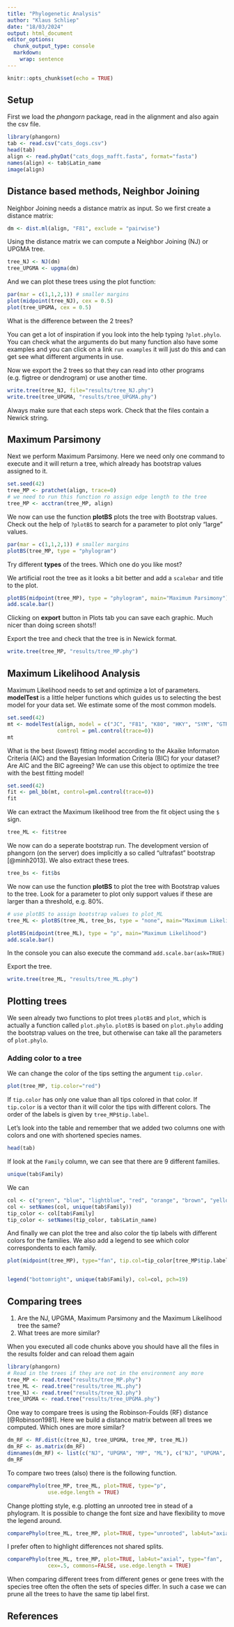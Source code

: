 ```yaml
---
title: "Phylogenetic Analysis"
author: "Klaus Schliep"
date: "18/03/2024"
output: html_document
editor_options: 
  chunk_output_type: console
  markdown: 
    wrap: sentence
---
```


```r
knitr::opts_chunk$set(echo = TRUE)
```

## Setup 

First we load the *phangorn* package, read in the alignment and also again the csv file. 

```R
library(phangorn)
tab <- read.csv("cats_dogs.csv")
head(tab)
align <- read.phyDat("cats_dogs_mafft.fasta", format="fasta")
names(align) <- tab$Latin_name
image(align)
```



## Distance based methods, Neighbor Joining

Neighbor Joining needs a distance matrix as input.
So we first create a distance matrix:

```R
dm <- dist.ml(align, "F81", exclude = "pairwise")
```

Using the distance matrix we can compute a Neighbor Joining (NJ) or UPGMA tree.

```R
tree_NJ <- NJ(dm)
tree_UPGMA <- upgma(dm)
```

And we can plot these trees using the plot function:

```R
par(mar = c(1,1,2,1)) # smaller margins
plot(midpoint(tree_NJ), cex = 0.5)
plot(tree_UPGMA, cex = 0.5)
```

What is the difference between the 2 trees?

You can get a lot of inspiration if you look into the help typing `?plot.phylo`.
You can check what the arguments do but many function also have some examples and you can click on a link `run examples` it will just do this and can get see what different arguments in use.

Now we export the 2 trees so that they can read into other programs (e.g. figtree or dendrogram) or use  another time.

```R
write.tree(tree_NJ, file="results/tree_NJ.phy")
write.tree(tree_UPGMA, "results/tree_UPGMA.phy")
```

Always make sure that each steps work.
Check that the files contain a Newick string.

## Maximum Parsimony

Next we perform Maximum Parsimony.
Here we need only one command to execute and it will return a tree, which already has bootstrap values assigned to it.

```R
set.seed(42)
tree_MP <- pratchet(align, trace=0)
# we need to run this function ro assign edge length to the tree
tree_MP <- acctran(tree_MP, align)
```

We now can use the function **plotBS** plots the tree with Bootstrap values.
Check out the help of `?plotBS` to search for a parameter to plot only "large" values.

```R
par(mar = c(1,1,2,1)) # smaller margins
plotBS(tree_MP, type = "phylogram")
```

Try different **types** of the trees.
Which one do you like most?

We artificial root the tree as it looks a bit better and add a `scalebar` and title to the plot.

```R
plotBS(midpoint(tree_MP), type = "phylogram", main="Maximum Parsimony")
add.scale.bar()
```

Clicking on **export** button in Plots tab you can save each graphic.
Much nicer than doing screen shots!!

Export the tree and check that the tree is in Newick format.

```R
write.tree(tree_MP, "results/tree_MP.phy")
```

## Maximum Likelihood Analysis

Maximum Likelihood needs to set and optimize a lot of parameters. **modelTest** is a little helper functions which guides us to selecting the best model for your data set. We estimate some of the most common models. 

```R
set.seed(42)
mt <- modelTest(align, model = c("JC", "F81", "K80", "HKY", "SYM", "GTR"),
                control = pml.control(trace=0))
mt
```
What is the best (lowest) fitting model according to the Akaike Informaton Criteria (AIC) and the Bayesian Information Criteria (BIC) for your dataset?
Are AIC and the BIC agreeing?
We can use this object to optimize the tree with the best fitting model!

```R
set.seed(42)
fit <- pml_bb(mt, control=pml.control(trace=0))
fit
```

We can extract the Maximum likelihood tree from the fit object using the `$` sign.

```R
tree_ML <- fit$tree
```

We now can do a seperate bootstrap run.
The development version of phangorn (on the server) does implicitly a so called "ultrafast" bootstrap [@minh2013]. We also extract these trees. 

```R
tree_bs <- fit$bs
```


We now can use the function **plotBS** to plot the tree with Bootstrap values to the tree. Look for a parameter to plot only support values if these are larger than a threshold, e.g. 80%.

```R
# use plotBS to assign bootstrap values to plot_ML
tree_ML <- plotBS(tree_ML, tree_bs, type = "none", main="Maximum Likelihood")

plotBS(midpoint(tree_ML), type = "p", main="Maximum Likelihood")
add.scale.bar()  
```

In the console you can also execute the command `add.scale.bar(ask=TRUE)`

Export the tree.
```R
write.tree(tree_ML, "results/tree_ML.phy")
```

## Plotting trees
 
We seen already two functions to plot trees `plotBS` and `plot`, which is actually a function called `plot.phylo`. `plotBS` is based on `plot.phylo` adding the bootstrap values on the tree, but otherwise can
take all the parameters of `plot.phylo`. 

### Adding color to a tree

We can change the color of the tips setting the argument `tip.color`.
```R
plot(tree_MP, tip.color="red")
```
If `tip.color` has only one value than all tips colored in that color. 
If `tip.color` is a vector than it will color the tips with different colors. The order of the labels is given by `tree_MP$tip.label`.  


Let's look into the table and remember that we added two columns one with colors and one with shortened species names. 
```R
head(tab)
```
If look at the `Family` column, we can see that there are 9 different families. 
```R
unique(tab$Family)
```
We can 
```R
col <- c("green", "blue", "lightblue", "red", "orange", "brown", "yellow", "darkgreen", "magenta")
col <- setNames(col, unique(tab$Family))
tip_color <- col[tab$Family]
tip_color <- setNames(tip_color, tab$Latin_name)
```
And finally we can plot the tree and also color the tip labels with different colors for the families. We also add a legend to see which color correspondents to each family. 
```R
plot(midpoint(tree_MP), type="fan", tip.col=tip_color[tree_MP$tip.label])


legend("bottomright", unique(tab$Family), col=col, pch=19)
```


## Comparing trees

1.  Are the NJ, UPGMA, Maximum Parsimony and the Maximum Likelihood tree the same?
2.  What trees are more similar?

When you executed all code chunks above you should have all the files in the results folder and can reload them again

```R
library(phangorn)
# Read in the trees if they are not in the environment any more
tree_MP <- read.tree("results/tree_MP.phy")
tree_ML <- read.tree("results/tree_ML.phy")
tree_NJ <- read.tree("results/tree_NJ.phy")
tree_UPGMA <- read.tree("results/tree_UPGMA.phy")
```

One way to compare trees is using the Robinson-Foulds (RF) distance [@Robinson1981].
Here we build a distance matrix between all trees we computed.
Which ones are more similar?

```R
dm_RF <- RF.dist(c(tree_NJ, tree_UPGMA, tree_MP, tree_ML))
dm_RF <- as.matrix(dm_RF)
dimnames(dm_RF) <- list(c("NJ", "UPGMA", "MP", "ML"), c("NJ", "UPGMA", "MP", "ML"))
dm_RF
```

To compare two trees (also) there is the following function.

```R
comparePhylo(tree_MP, tree_ML, plot=TRUE, type="p", 
             use.edge.length = TRUE)
```

Change plotting style, e.g. plotting an unrooted tree in stead of a phylogram.
It is possible to change the font size and have flexibility to move the legend around.

```R
comparePhylo(tree_ML, tree_MP, plot=TRUE, type="unrooted", lab4ut="axial", location = list(x = 8, y = -2), cex=.5)
```

I prefer often to highlight differences not shared splits.

```R
comparePhylo(tree_ML, tree_MP, plot=TRUE, lab4ut="axial", type="fan",
             cex=.5, commons=FALSE, use.edge.length = TRUE)
```

When comparing different trees from different genes or gene trees with the species tree often the often the sets of species differ.
In such a case we can prune all the trees to have the same tip label first.



## References

